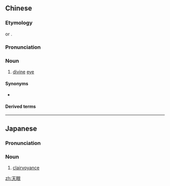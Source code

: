 ==Chinese==
{{zh-forms}}

===Etymology===
{{calque|zh|sa|दिव्यचक्षुस्}} or {{calque|zh|pi|dibbacakkhu|notext=1}}.

===Pronunciation===
{{zh-pron
|m=tiānyǎn
|c=tin1 ngaan5
|cat=n
}}

===Noun===
{{zh-noun}}

# {{lb|zh|Buddhism}} [[divine]] [[eye]]

====Synonyms====
* {{zh-l|天目}}

====Derived terms====
{{zh-der|天眼通}}

----

==Japanese==
{{ja-kanjitab|てん|がん|yomi=on}}

===Pronunciation===
{{ja-pron|yomi=o|てんがん}}

===Noun===
{{ja-noun|てんがん}}

# {{rfv-sense}} [[clairvoyance]]

[[zh:天眼]]